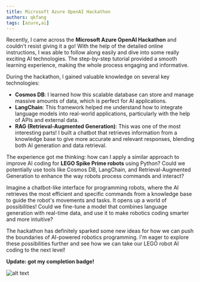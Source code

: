 ```yaml
---
title: Microsoft Azure OpenAI Hackathon
authors: qkfang
tags: [azure,ai]
---
```


Recently, I came across the **Microsoft Azure OpenAI Hackathon** and couldn't resist giving it a go! With the help of the detailed online instructions, I was able to follow along easily and dive into some really exciting AI technologies. The step-by-step tutorial provided a smooth learning experience, making the whole process engaging and informative.

During the hackathon, I gained valuable knowledge on several key technologies:

- **Cosmos DB**: I learned how this scalable database can store and manage massive amounts of data, which is perfect for AI applications.
- **LangChain**: This framework helped me understand how to integrate language models into real-world applications, particularly with the help of APIs and external data.
- **RAG (Retrieval-Augmented Generation)**: This was one of the most interesting parts! I built a chatbot that retrieves information from a knowledge base to give more accurate and relevant responses, blending both AI generation and data retrieval.

The experience got me thinking: how can I apply a similar approach to improve AI coding for **LEGO Spike Prime robots** using Python? Could we potentially use tools like Cosmos DB, LangChain, and Retrieval-Augmented Generation to enhance the way robots process commands and interact?

Imagine a chatbot-like interface for programming robots, where the AI retrieves the most efficient and specific commands from a knowledge base to guide the robot's movements and tasks. It opens up a world of possibilities! Could we fine-tune a model that combines language generation with real-time data, and use it to make robotics coding smarter and more intuitive?

The hackathon has definitely sparked some new ideas for how we can push the boundaries of AI-powered robotics programming. I'm eager to explore these possibilities further and see how we can take our LEGO robot AI coding to the next level!

**Update: got my completion badge!**

![alt text](images/azure-openai-hackathon-badge.jpg)

